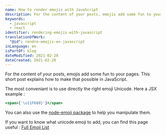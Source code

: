 ```yaml
---
name: How to render emojis with JavaScript
description: For the content of your posts, emojis add some fun to your pages. This short post explains how to make that possible in JavaScript.
keywords:
  - javascript
  - react
identifier: rendering-emojis-with-javascript
translationOfWork:
  "@id": rendre-emojis-en-javascript
inLanguage: en
isPartOf: blog
dateModified: 2021-02-28
dateCreated: 2021-02-28
---
```


For the content of your posts, emojis add some fun to your pages. This short post explains how to make that possible in JavaScript.

The most conveniant is to use directly the right emoji Unicode. Here a JSX example :

```jsx
<span>{'\u{1F680}'}</span>
```

You can also use the [node-emoji package](https://www.npmjs.com/package/node-emoji) to help you manipulate them.

If you want to know what unicode emoji to add, you can find this page useful : [Full Emoji List](https://unicode.org/emoji/charts/full-emoji-list.html)

